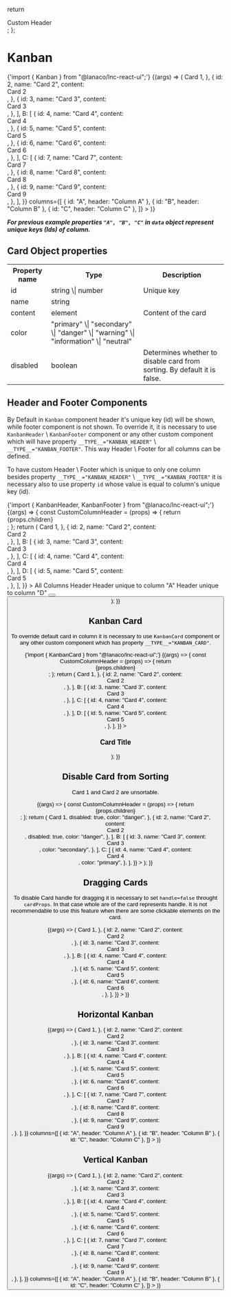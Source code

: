 
<Meta title="Data Display/Kanban" component={Kanban} />

  return <div>Custom Header</div>;
};

# Kanban

<SyntaxHighlighter language="jsx" style={nord}>
 {'import { Kanban } from "@lanaco/lnc-react-ui";'}
</SyntaxHighlighter>

<Canvas>
  <Story name="Default" args={{}}>
    {(args) => (
      <Kanban
        data={{
          A: [
            {
              id: 1,
              name: "Card 1",
              content: <div>Card 1</div>,
            },
            {
              id: 2,
              name: "Card 2",
              content: <div>Card 2</div>,
            },
            {
              id: 3,
              name: "Card 3",
              content: <div>Card 3</div>,
            },
          ],
          B: [
            {
              id: 4,
              name: "Card 4",
              content: <div>Card 4</div>,
            },
            {
              id: 5,
              name: "Card 5",
              content: <div>Card 5</div>,
            },
            {
              id: 6,
              name: "Card 6",
              content: <div>Card 6</div>,
            },
          ],
          C: [
            {
              id: 7,
              name: "Card 7",
              content: <div>Card 7</div>,
            },
            {
              id: 8,
              name: "Card 8",
              content: <div>Card 8</div>,
            },
            {
              id: 9,
              name: "Card 9",
              content: <div>Card 9</div>,
            },
          ],
        }}
        columns={[
          { id: "A", header: "Column A" },
          { id: "B", header: "Column B" },
          { id: "C", header: "Column C" },
        ]}
      ></Kanban>
    )}
  </Story>
</Canvas>

<ArgsTable story="Default" />

**_*For previous example properties `"A", "B", "C"` in `data` object represent unique keys (Ids) of column.*_**

## Card Object properties

<Table>
  <tr>
    <th>Property name</th>
    <th>Type</th>
    <th>Description</th>
  </tr>
  <tr>
    <td>id</td>
    <td>string \| number</td>
    <td>Unique key</td>
  </tr>
  <tr>
    <td>name</td>
    <td>string</td>
    <td></td>
  </tr>
  <tr>
    <td>content</td>
    <td>element</td>
    <td>Content of the card</td>
  </tr>
  <tr>
    <td>color</td>
    <td>"primary" \| "secondary" \| "danger" \| "warning" \| "information" \| "neutral"</td>
    <td></td>
  </tr>
  <tr>
    <td>disabled</td>
    <td>boolean</td>
    <td>Determines whether to disable card from sorting. By default it is false.</td>
  </tr>
</Table>

## Header and Footer Components

By Default in `Kanban` component header it's unique key (id) will be shown, while footer component is not shown. To override it, it is necessary to use `KanbanHeader` \\ `KanbanFooter` component or any other custom component which will have property `__TYPE__="KANBAN_HEADER"` \\ `__TYPE__="KANBAN_FOOTER"`. This way Header \\ Footer for all columns can be defined.

To have custom Header \\ Footer which is unique to only one column besides property `__TYPE__="KANBAN_HEADER"` \\ `__TYPE__="KANBAN_FOOTER"` it is necessary also to use property `id` whose value is equal to column's unique key (id).

<SyntaxHighlighter language="jsx" style={nord}>
 {'import { KanbanHeader, KanbanFooter } from "@lanaco/lnc-react-ui";'}
</SyntaxHighlighter>

<Canvas>
  <Story name="Header and Footer Components" args={{}}>
    {(args) => {
      const CustomColumnHeader = (props) => {
        return <div>{props.children}</div>;
      };
      return (
        <Kanban
          data={{
            A: [
              {
                id: 1,
                name: "Card 1",
                content: <div>Card 1</div>,
              },
              {
                id: 2,
                name: "Card 2",
                content: <div>Card 2</div>,
              },
            ],
            B: [
              {
                id: 3,
                name: "Card 3",
                content: <div>Card 3</div>,
              },
            ],
            C: [
              {
                id: 4,
                name: "Card 4",
                content: <div>Card 4</div>,
              },
            ],
            D: [
              {
                id: 5,
                name: "Card 5",
                content: <div>Card 5</div>,
              },
            ],
          }}
        >
          <KanbanHeader>All Columns Header</KanbanHeader>
          <KanbanHeader id="A">Header unique to column "A"</KanbanHeader>
          <CustomColumnHeader __TYPE__="KANBAN_HEADER" id="D">
            Header unique to column "D"
          </CustomColumnHeader>
          <KanbanFooter>
            <Button
              text="Add New Card"
              btnType="outline"
              style={{ width: "100%" }}
            />
          </KanbanFooter>
          <KanbanFooter id="B">
            <IconButton
              icon="chevron-circle-down"
              btnType="outline"
              style={{ maxWidth: "unset", width: "100%", marginBottom: "8px" }}
            />
            <Button
              text="Add New Card"
              btnType="outline"
              style={{ width: "100%" }}
            />
          </KanbanFooter>
        </Kanban>
      );
    }}
  </Story>
</Canvas>

## Kanban Card

To override default card in column it is necessary to use `KanbanCard` component or any other custom component which has property `__TYPE__="KANBAN_CARD"`.

<SyntaxHighlighter language="jsx" style={nord}>
 {'import { KanbanCard } from "@lanaco/lnc-react-ui";'}
</SyntaxHighlighter>

<Canvas>
  <Story name="Kanban Card" args={{}}>
    {(args) => {
      const CustomColumnHeader = (props) => {
        return <div>{props.children}</div>;
      };
      return (
        <Kanban
          data={{
            A: [
              {
                id: 1,
                name: "Card 1",
                content: <div>Card 1</div>,
              },
              {
                id: 2,
                name: "Card 2",
                content: <div>Card 2</div>,
              },
            ],
            B: [
              {
                id: 3,
                name: "Card 3",
                content: <div>Card 3</div>,
              },
            ],
            C: [
              {
                id: 4,
                name: "Card 4",
                content: <div>Card 4</div>,
              },
            ],
            D: [
              {
                id: 5,
                name: "Card 5",
                content: <div>Card 5</div>,
              },
            ],
          }}
        >
          <KanbanCard>
            <h3>Card Title</h3>
          </KanbanCard>
        </Kanban>
      );
    }}
  </Story>
</Canvas>

## Disable Card from Sorting

Card 1 and Card 2 are unsortable.

<Canvas>
  <Story name="Disable Card from Sorting" args={{}}>
    {(args) => {
      const CustomColumnHeader = (props) => {
        return <div>{props.children}</div>;
      };
      return (
        <Kanban
          data={{
            A: [
              {
                id: 1,
                name: "Card 1",
                content: <div>Card 1</div>,
                disabled: true,
                color: "danger",
              },
              {
                id: 2,
                name: "Card 2",
                content: <div>Card 2</div>,
                disabled: true,
                color: "danger",
              },
            ],
            B: [
              {
                id: 3,
                name: "Card 3",
                content: <div>Card 3</div>,
                color: "secondary",
              },
            ],
            C: [
              {
                id: 4,
                name: "Card 4",
                content: <div>Card 4</div>,
                color: "primary",
              },
            ],
          }}
        ></Kanban>
      );
    }}
  </Story>
</Canvas>

## Dragging Cards

To disable Card handle for dragging it is necessary to set `handle=false` throught `cardProps`. In that case whole are of the card represents handle.
It is not recommendable to use this feature when there are some clickable elements on the card.

<Canvas>
  <Story name="Handle Card Drag" args={{}}>
    {(args) => (
      <Kanban
        cardProps={{ handle: false }}
        data={{
          A: [
            {
              id: 1,
              name: "Card 1",
              content: <div>Card 1</div>,
            },
            {
              id: 2,
              name: "Card 2",
              content: <div>Card 2</div>,
            },
            {
              id: 3,
              name: "Card 3",
              content: <div>Card 3</div>,
            },
          ],
          B: [
            {
              id: 4,
              name: "Card 4",
              content: <div>Card 4</div>,
            },
            {
              id: 5,
              name: "Card 5",
              content: <div>Card 5</div>,
            },
            {
              id: 6,
              name: "Card 6",
              content: <div>Card 6</div>,
            },
          ],
        }}
      ></Kanban>
    )}
  </Story>
</Canvas>

## Horizontal Kanban

<Canvas>
  <Story name="Horizontal Kanban" args={{}}>
    {(args) => (
      <Kanban
        horizontalDisplay={true}
        data={{
          A: [
            {
              id: 1,
              name: "Card 1",
              content: <div>Card 1</div>,
            },
            {
              id: 2,
              name: "Card 2",
              content: <div>Card 2</div>,
            },
            {
              id: 3,
              name: "Card 3",
              content: <div>Card 3</div>,
            },
          ],
          B: [
            {
              id: 4,
              name: "Card 4",
              content: <div>Card 4</div>,
            },
            {
              id: 5,
              name: "Card 5",
              content: <div>Card 5</div>,
            },
            {
              id: 6,
              name: "Card 6",
              content: <div>Card 6</div>,
            },
          ],
          C: [
            {
              id: 7,
              name: "Card 7",
              content: <div>Card 7</div>,
            },
            {
              id: 8,
              name: "Card 8",
              content: <div>Card 8</div>,
            },
            {
              id: 9,
              name: "Card 9",
              content: <div>Card 9</div>,
            },
          ],
        }}
        columns={[
          { id: "A", header: "Column A" },
          { id: "B", header: "Column B" },
          { id: "C", header: "Column C" },
        ]}
      ></Kanban>
    )}
  </Story>
</Canvas>

## Vertical Kanban

<Canvas>
  <Story name="Vertical Kanban" args={{}}>
    {(args) => (
      <Kanban
        verticalDisplay={true}
        data={{
          A: [
            {
              id: 1,
              name: "Card 1",
              content: <div>Card 1</div>,
            },
            {
              id: 2,
              name: "Card 2",
              content: <div>Card 2</div>,
            },
            {
              id: 3,
              name: "Card 3",
              content: <div>Card 3</div>,
            },
          ],
          B: [
            {
              id: 4,
              name: "Card 4",
              content: <div>Card 4</div>,
            },
            {
              id: 5,
              name: "Card 5",
              content: <div>Card 5</div>,
            },
            {
              id: 6,
              name: "Card 6",
              content: <div>Card 6</div>,
            },
          ],
          C: [
            {
              id: 7,
              name: "Card 7",
              content: <div>Card 7</div>,
            },
            {
              id: 8,
              name: "Card 8",
              content: <div>Card 8</div>,
            },
            {
              id: 9,
              name: "Card 9",
              content: <div>Card 9</div>,
            },
          ],
        }}
        columns={[
          { id: "A", header: "Column A" },
          { id: "B", header: "Column B" },
          { id: "C", header: "Column C" },
        ]}
      ></Kanban>
    )}
  </Story>
</Canvas>
